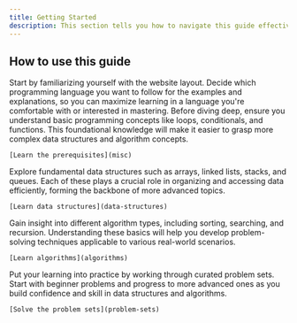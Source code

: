 ```yaml
---
title: Getting Started
description: This section tells you how to navigate this guide effectively.
---
```


## How to use this guide

<Stepper>
  <StepperItem title="Step 1: Read about the structure of this website and choose a language.">
    Start by familiarizing yourself with the website layout. Decide which programming language you want to follow for the examples and explanations, so you can maximize learning in a language you're comfortable with or interested in mastering.
  </StepperItem>
  <StepperItem title="Step 2: Learn the prerequisites of data structures and algorithms.">
    Before diving deep, ensure you understand basic programming concepts like loops, conditionals, and functions. This foundational knowledge will make it easier to grasp more complex data structures and algorithm concepts.

    [Learn the prerequisites](misc)
  </StepperItem>
  <StepperItem title="Step 3: Learn about various types of data structures.">
    Explore fundamental data structures such as arrays, linked lists, stacks, and queues. Each of these plays a crucial role in organizing and accessing data efficiently, forming the backbone of more advanced topics.
    
    [Learn data structures](data-structures)
  </StepperItem>
  <StepperItem title="Step 4: Learn about various types of algorithms.">
    Gain insight into different algorithm types, including sorting, searching, and recursion. Understanding these basics will help you develop problem-solving techniques applicable to various real-world scenarios.
    
    [Learn algorithms](algorithms)
  </StepperItem>
  <StepperItem title="Step 5: Solve the problem sets.">
    Put your learning into practice by working through curated problem sets. Start with beginner problems and progress to more advanced ones as you build confidence and skill in data structures and algorithms.

    [Solve the problem sets](problem-sets)
  </StepperItem>
</Stepper>

<Outlet path="/getting-started/*" />